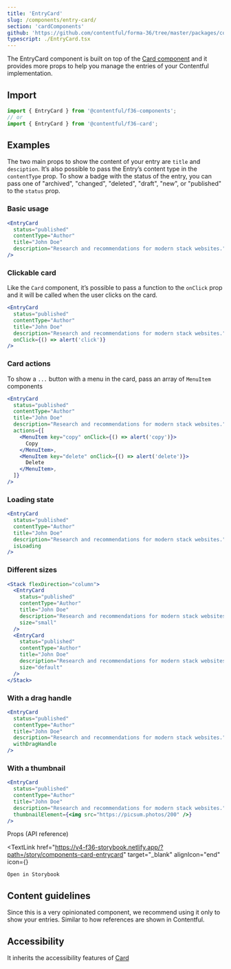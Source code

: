 ```yaml
---
title: 'EntryCard'
slug: /components/entry-card/
section: 'cardComponents'
github: 'https://github.com/contentful/forma-36/tree/master/packages/components/card/src/EntryCard'
typescript: ./EntryCard.tsx
---
```



The EntryCard component is built on top of the [Card component](/components/card) and it provides more props
to help you manage the entries of your Contentful implementation.

## Import

```jsx static=true
import { EntryCard } from '@contentful/f36-components';
// or
import { EntryCard } from '@contentful/f36-card';
```

## Examples

The two main props to show the content of your entry are `title` and `desciption`.
It’s also possible to pass the Entry’s content type in the `contentType` prop.
To show a badge with the status of the entry,
you can pass one of "archived", "changed", "deleted", "draft", "new", or "published" to the `status` prop.

### Basic usage

```jsx
<EntryCard
  status="published"
  contentType="Author"
  title="John Doe"
  description="Research and recommendations for modern stack websites."
/>
```

### Clickable card

Like the `Card` component, it’s possible to pass a function to the `onClick` prop
and it will be called when the user clicks on the card.

```jsx
<EntryCard
  status="published"
  contentType="Author"
  title="John Doe"
  description="Research and recommendations for modern stack websites."
  onClick={() => alert('click')}
/>
```

### Card actions

To show a `...` button with a menu in the card, pass an array of `MenuItem` components

```jsx
<EntryCard
  status="published"
  contentType="Author"
  title="John Doe"
  description="Research and recommendations for modern stack websites."
  actions={[
    <MenuItem key="copy" onClick={() => alert('copy')}>
      Copy
    </MenuItem>,
    <MenuItem key="delete" onClick={() => alert('delete')}>
      Delete
    </MenuItem>,
  ]}
/>
```

### Loading state

```jsx
<EntryCard
  status="published"
  contentType="Author"
  title="John Doe"
  description="Research and recommendations for modern stack websites."
  isLoading
/>
```

### Different sizes

```jsx
<Stack flexDirection="column">
  <EntryCard
    status="published"
    contentType="Author"
    title="John Doe"
    description="Research and recommendations for modern stack websites."
    size="small"
  />
  <EntryCard
    status="published"
    contentType="Author"
    title="John Doe"
    description="Research and recommendations for modern stack websites."
    size="default"
  />
</Stack>
```

### With a drag handle

```jsx
<EntryCard
  status="published"
  contentType="Author"
  title="John Doe"
  description="Research and recommendations for modern stack websites."
  withDragHandle
/>
```

### With a thumbnail

```jsx
<EntryCard
  status="published"
  contentType="Author"
  title="John Doe"
  description="Research and recommendations for modern stack websites."
  thumbnailElement={<img src="https://picsum.photos/200" />}
/>
```

<Stack justifyContent="space-between" marginTop="spacing2Xl" marginBottom="spacingL">
  <Heading id="props-api-reference" as="h2" marginTop="none" marginBottom="none">
    Props (API reference)
  </Heading>

  <TextLink
    href="https://v4-f36-storybook.netlify.app/?path=/story/components-card-entrycard"
    target="_blank"
    alignIcon="end"
    icon={<ExternalLinkIcon />}
  >
    Open in Storybook
  </TextLink>
</Stack>

<Props of="EntryCard" />

## Content guidelines

Since this is a very opinionated component, we recommend using it only to show your entries.
Similar to how references are shown in Contentful.

## Accessibility

It inherits the accessibility features of [Card](/components/card)
